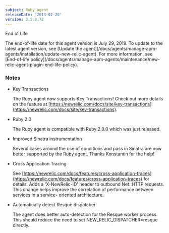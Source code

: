 ```yaml
---
subject: Ruby agent
releaseDate: '2013-02-28'
version: 3.5.8.72
---
```


End of Life

<Callout variant="important">
  The end-of-life date for this agent version is July 29, 2019. To update to the latest agent version, see [Update the agent](/docs/agents/manage-apm-agents/installation/update-new-relic-agent). For more information, see [End-of-life policy](/docs/agents/manage-apm-agents/maintenance/new-relic-agent-plugin-end-life-policy).
</Callout>

### Notes

* Key Transactions

  The Ruby agent now supports Key Transactions! Check out more details on the feature at [https://newrelic.com/docs/site/key-transactions](https://newrelic.com/docs/site/key-transactions).
* Ruby 2.0

  The Ruby agent is compatible with Ruby 2.0.0 which was just released.
* Improved Sinatra instrumentation

  Several cases around the use of conditions and pass in Sinatra are now better supported by the Ruby agent. Thanks Konstantin for the help!
* Cross Application Tracing

  See [https://newrelic.com/docs/features/cross-application-traces](https://newrelic.com/docs/features/cross-application-traces) for details. Adds a 'X-NewRelic-ID' header to outbound Net::HTTP requests. This change helps improve the correlation of performance between services in a service- oriented architecture.
* Automatically detect Resque dispatcher

  The agent does better auto-detection for the Resque worker process. This should reduce the need to set NEW_RELIC_DISPATCHER=resque directly.
